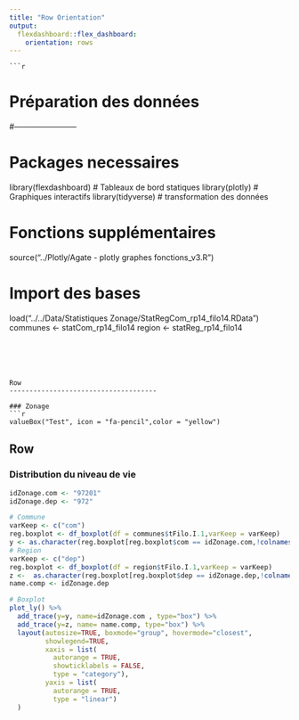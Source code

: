```yaml
---
title: "Row Orientation"
output: 
  flexdashboard::flex_dashboard:
    orientation: rows
---
```


    ```r

# Préparation des données
#------------------------

# Packages necessaires
library(flexdashboard) # Tableaux de bord statiques
library(plotly) # Graphiques interactifs
library(tidyverse) # transformation des données

# Fonctions supplémentaires
source("../Plotly/Agate - plotly graphes fonctions_v3.R")

# Import des bases
load("../../Data/Statistiques Zonage/StatRegCom_rp14_filo14.RData")
communes <- statCom_rp14_filo14
region <- statReg_rp14_filo14

```
    
    
    
    
    
Row
-------------------------------------
    
### Zonage
```r
valueBox("Test", icon = "fa-pencil",color = "yellow")
```
   
Row
-------------------------------------
    
### Distribution du niveau de vie

```r
idZonage.com <- "97201"
idZonage.dep <- "972"

# Commune
varKeep <- c("com")
reg.boxplot <- df_boxplot(df = communes$tFilo.I.1,varKeep = varKeep) 
y <- as.character(reg.boxplot[reg.boxplot$com == idZonage.com,!colnames(reg.boxplot) %in% varKeep])
# Region
varKeep <- c("dep")
reg.boxplot <- df_boxplot(df = region$tFilo.I.1,varKeep = varKeep)
z <-  as.character(reg.boxplot[reg.boxplot$dep == idZonage.dep,!colnames(reg.boxplot) %in% varKeep])
name.comp <- idZonage.dep

# Boxplot
plot_ly() %>% 
  add_trace(y=y, name=idZonage.com , type="box") %>% 
  add_trace(y=z, name= name.comp, type="box") %>%
  layout(autosize=TRUE, boxmode="group", hovermode="closest", 
         showlegend=TRUE,
         xaxis = list(
           autorange = TRUE, 
           showticklabels = FALSE, 
           type = "category"),
         yaxis = list(
           autorange = TRUE, 
           type = "linear")
  )
```